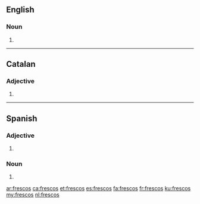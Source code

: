==English==

===Noun===
{{head|en|noun plural form}}

# {{plural of|fresco|lang=en}}

----
==Catalan==

===Adjective===
{{ca-adj-form}}

# {{masculine plural of|fresc|lang=ca}}
----

==Spanish==

===Adjective===
{{head|es|adjective form}}

# {{masculine plural of|fresco|lang=es}}

===Noun===
{{head|es|noun plural form}}

# {{plural of|fresco|lang=es}}

[[ar:frescos]]
[[ca:frescos]]
[[et:frescos]]
[[es:frescos]]
[[fa:frescos]]
[[fr:frescos]]
[[ku:frescos]]
[[my:frescos]]
[[nl:frescos]]